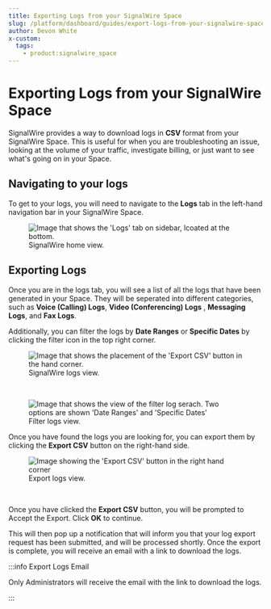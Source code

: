 ```yaml
---
title: Exporting Logs from your SignalWire Space
slug: /platform/dashboard/guides/export-logs-from-your-signalwire-space
author: Devon White
x-custom:
  tags:
    - product:signalwire_space
---
```



# Exporting Logs from your SignalWire Space

SignalWire provides a way to download logs in **CSV** format from your SignalWire Space. This is useful for when you are troubleshooting an issue,
looking at the volume of your traffic, investigate billing, or just want to see what's going on in your Space.

## Navigating to your logs

To get to your logs, you will need to navigate to the **Logs** tab in the left-hand navigation bar in your SignalWire Space.

<figure>
    <img className="img-800" src={require("./log_navigation.webp").default} alt="Image that shows the 'Logs' tab on sidebar, lcoated at the bottom."/>
    <figcaption>SignalWire home view.</figcaption>
</figure>


## Exporting Logs

Once you are in the logs tab, you will see a list of all the logs that have been generated in your Space.
They will be seperated into different categories, such as **Voice (Calling) Logs**, **Video (Conferencing) Logs**
, **Messaging Logs**, and **Fax Logs**.

Additionally, you can filter the logs by **Date Ranges** or **Specific Dates** by clicking the filter icon in the top right corner.


<figure>
    <img className="img-1080" src={require("./log_view.webp").default} alt="Image that shows the placement of the 'Export CSV' button in the hand corner."/>
    <figcaption>SignalWire logs view.</figcaption>
</figure>

<br />

<figure>
    <img className="img-1080" src={require("./filter_view.webp").default}  alt="Image that shows the view of the filter log serach. Two options are shown 'Date Ranges' and 'Specific Dates'"/>
    <figcaption>Filter logs view.</figcaption>
</figure>


Once you have found the logs you are looking for, you can export them by clicking the **Export CSV**
button on the right-hand side.


<figure>
    <img className="img-1080" src={require("./export_button.webp").default}  alt="Image showing the 'Export CSV' button in the right hand corner"/>
    <figcaption>Export logs view.</figcaption>
</figure>

<br />

Once you have clicked the **Export CSV** button, you will be prompted to Accept the Export. Click **OK** to continue.

This will then pop up a notification that will inform you that your log export request has been submitted, and will be
processed shortly. Once the export is complete, you will receive an email with a link to download the logs.

:::info Export Logs Email

Only Administrators will receive the email with the link to download the logs.

:::
